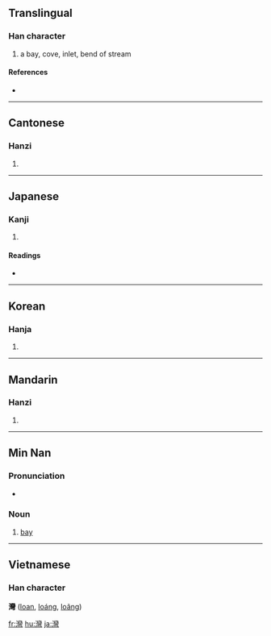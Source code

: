 {{see|湾}}
==Translingual==
{{stroke order|stroke=26}}

===Han character===
{{Han char|rn=85|rad=水|as=22|sn=25|four=3212<sub>7</sub>|canj=水女火弓 (EVFN)}}

# a bay, cove, inlet, bend of stream

====References====
* {{Han ref|kx=0664.100|dkj=18823|dj=1072.340|hdz=31798.090|uh=7063|ud=28771|bh=C657|bd=50775}}

----

==Cantonese==

===Hanzi===
{{yue-hanzi|jyut=waan<sup>1</sup>|y=waan<sup>1</sup>}}

# {{defn|Cantonese}}

----

==Japanese==

===Kanji===
{{ja-kanji|grade=|rs=水22}}

# {{defn|Japanese}}

====Readings====
* {{ja-readings|on=[[わん]] (wan)|kun=[[いりこむ]] (irikomu)}}

----

==Korean==

===Hanja===
{{ko-hanja|hangeul=만|eumhun=|rv=man|mr=man|y=man}}

# {{defn|Korean}}

----

==Mandarin==

===Hanzi===
{{cmn-hanzi|sim=湾|pin=[[wān]] ([[wan1]])|wg=wan<sup>1</sup>}}

# {{defn|Mandarin}}

----

==Min Nan==

===Pronunciation===
*{{IPA|[ uan˥˥ ]}}

===Noun===
{{nan-noun|t|poj=oan|pojt=oan1|tra=灣|sim=湾|rs=水22}}

# [[bay]]

----

==Vietnamese==
===Han character===
'''灣''' ([[loan]], [[loáng]], [[loãng]])

[[fr:灣]]
[[hu:灣]]
[[ja:灣]]
